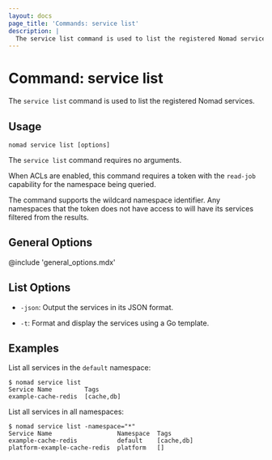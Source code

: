 ```yaml
---
layout: docs
page_title: 'Commands: service list'
description: |
  The service list command is used to list the registered Nomad services.
---
```


# Command: service list

The `service list` command is used to list the registered Nomad services.

## Usage

```plaintext
nomad service list [options]
```

The `service list` command requires no arguments.

When ACLs are enabled, this command requires a token with the `read-job`
capability for the namespace being queried.

The command supports the wildcard namespace identifier. Any namespaces that
the token does not have access to will have its services filtered from the
results.

## General Options

@include 'general_options.mdx'

## List Options

- `-json`: Output the services in its JSON format.

- `-t`: Format and display the services using a Go template.

## Examples

List all services in the `default` namespace:

```shell-session
$ nomad service list
Service Name         Tags
example-cache-redis  [cache,db]
```

List all services in all namespaces:

```shell-session
$ nomad service list -namespace="*"
Service Name                  Namespace  Tags
example-cache-redis           default    [cache,db]
platform-example-cache-redis  platform   []
```
